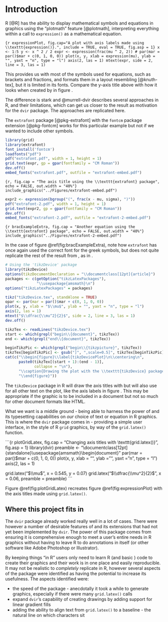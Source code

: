 \newpage{}

# Introduction

R [@R] has the ability to display mathematical symbols and equations in graphics using the "plotmath" feature [@plotmath], interpreting everything within a call to `expression()` as a mathematical equation.

<!--- 

Need to think of a better example than this one, ideally one that brings in our x - mu somehow 

Redo this plot with lattice?

CHECK - that I haven't confused axis labela and axis titles... should be axis titles!

I removed plot margi space - should I add it back....?

Note the slightly differening sizes in the text in this section (maybe scale included images as appropriate to match the "raw" latex code)
--->

```{r expressionPlot, fig.cap="A plot with axis labels made using \\texttt{expression()}.", include = TRUE, eval = TRUE, fig.asp = 1}
x <- 1:5
y <- x ^ 2 / 2
expr <- expression(frac(mu ^ 2, 2))
# par(mar = par()$mar + c(0, 1, 0, 0))
plot(x, y, xlab = expression(mu), ylab = "", yaxt = "n", type = "l")
axis(2, las = 1)
mtext(expr, side = 2, line = 3, las = 1)
```

This provides us with most of the symbols used for equations, such as brackets and fractions, and formats them in a layout resembling \TeX{} [@knuth-tex], but it is limited in its fonts. Compare the y-axis title above with how it looks when created by \LaTeX{} in figure \ref{muOver2}.

\begin{figure}\label{muOver2}
\begin{equation*}
\dfrac{\mu^2}{2}
\end{equation*}
\caption{The y-axis title from above, created with \LaTeX}
\end{figure}

<!---
Use this code for above example, just need to find a way to caption and reference it. Also delete image from figures folder when done



could use \[\dfrac{\mu^2}{2}\] if that was easier too?
--->

The difference is stark and @murrell-dvir describes several approaches in R, and their limitations, which can get us closer to the \LaTeX{} result as motivation for the `dvir` package. The approaches are replicated here.

The `extrafont` package [@pkg-extrafont] with the `fontcm` package extension [@pkg-fontcm] works for this particular example but not if we wanted to include other \TeX{} symbols.

```{r, eval = FALSE}
library(grid)
library(extrafont)
font_install('fontcm')
loadfonts("pdf")
pdf("extrafont.pdf", width = 1, height = 1)
grid.text(expr, gp = gpar(fontfamily = "CM Roman"))
dev.off()
embed_fonts("extrafont.pdf", outfile = "extrafont-embed.pdf")
```

```{r, fig.cap = "The axis title using the \\texttt{extrafont} package", echo = FALSE, out.width = "40%"}
include_graphics("../Figures/extrafont-embed.pdf")
```

```{r, eval = FALSE}
expr2 <- expression(bgroup("(", frac(x - mu, sigma), ")"))
pdf("extrafont-2.pdf", width = 1, height = 1)
grid.text(expr2, gp = gpar(fontfamily = "CM Roman"))
dev.off()
embed_fonts("extrafont-2.pdf", outfile = "extrafont-2-embed.pdf")
```

```{r bracExampleExtra, fig.cap = "Another equation using the \\texttt{extrafont} package", echo = FALSE, out.width = "40%"}
include_graphics("../Figures/extrafont-2-embed.pdf")
```

In the case of figure \@ref(fig:bracExampleExtra), note how `extrafont` has once again used the correct font for the greek symbols, but does not quite replicate the rest of the result from \LaTeX{}, as in \ref{bracExample}.

\begin{figure}\label{bracExample}
\centering
$\left(\dfrac{x - \mu}{\sigma}\right)$
\caption{A \LaTeX{} equation with brackets}
\end{figure}


<!--- 
for these examples following, say that Paul's report descirbes the limitations of these approaches, and replicate the examples

FOR THIS, SAY IT WORKS FOR OUR LABEL, BUT DOESN"T WITH OTHER THINGS, LIKE THE BRACKETS
--->

```{r results = FALSE}
# Using the 'tikzDevice' package
library(tikzDevice)
options(tikzDocumentDeclaration = "\\documentclass[12pt]{article}")
packages <- c(getOption("tikzLatexPackages"),
              "\\usepackage{amsmath}\n")
options("tikzLatexPackages" = packages) 

tikz("tikzDevice.tex", standAlone = TRUE)
opar <- par(mar = par()$mar + c(0, 1, 0, 0))
plot(x, y, xlab = "$\\mu$", ylab = "", yaxt = "n", type = "l")
axis(2, las = 1)
mtext("$\\dfrac{\\mu^2}{2}$", side = 2, line = 3, las = 1)
dev.off()
```

<!---
Try get scaling a bit better in this tikz one, to better match the original plot? Or make the earlier one square! (this is probably easier)

Try make the plots all same size (like same sqize square) too!
--->

```{r echo = FALSE, results = "asis"}
tikzTex <- readLines("tikzDevice.tex")
start <- which(grepl("begin\\{document}", tikzTex))
end <- which(grepl("end\\{document}", tikzTex))

beginTikzPic <- which(grepl("begin\\{tikzpicture}", tikzTex))
tikzTex[beginTikzPic] <- gsub("]", ",scale=0.5]", tikzTex[beginTikzPic])
cat(c("\\begin{figure}\\label{tikzDevicePlot}\n\\centering\n", 
      paste0(tikzTex[(start + 1):(end - 1)], 
             collapse = "\n"),
      "\\caption{Drawing the plot with the \\texttt{tikzDevice} package}\n",
      "\\end{figure}"))
```

The `tikzDevice` package in R will draw the axis titles with \TeX{} but will also use \TeX{} for all other text on the plot, like the axis labels in figure \ref{tikzDevicePlot}. This may be appropriate if the graphic is to be included in a \TeX{} document but not so much for other document formats like HTML.

What we want is a middle ground - being able to harness the power of \TeX{} and its typesetting capabilities on *our* choice of text or equation in R graphics. This is where the `dvir` package comes in - providing a simple user interface, in the style of R `grid` graphics, by way of the `grid.latex()` function.

```{r plotGridLatex, fig.cap = "Changing axis titles with \\texttt{grid.latex()}", fig.asp = 1}
library(dvir)
preamble <- "\\documentclass[12pt]{standalone}\n\\usepackage{amsmath}\n\\begin{document}"
par(mar = par()$mar + c(0, 1, 0, 0))
plot(x, y, xlab = "", ylab = "", yaxt = "n", type = "l")
axis(2, las = 1)

grid.latex("$\\mu$", x = 0.545, y = 0.07)
grid.latex("$\\dfrac{\\mu^2}{2}$", x = 0.06, preamble = preamble)
```

Figure \@ref(fig:plotGridLatex) recreates figure \@ref(fig:expressionPlot) with the axis titles made using `grid.latex()`.

<!---
  - [**Example:** example of grid-based plot, changing labels and/or title with `grid.latex()`. Maybe ggplot2?]
  
  Nah - got the lattice plot of our example....
  --->

## Where this project fits in

The `dvir` package already worked really well in a lot of cases. There were however a number of desirable features of \TeX{} and its extensions that had not yet been implemented by `dvir`. The power of this package comes from ensuring it is comprehensive enough to meet a user's entire \TeX{} needs in R graphics without having to leave R to do annotations in \LaTeX{} itself (or other software like Adobe Photoshop or Illustrator). 

By keeping things "in R" users only need to learn R (and basic \TeX) code to create their graphics and their work is in one place and easily reproducible. It may not be realistic to *completely* replicate \TeX{} in R, however several aspects of the package were identified as having the potential to increase its usefulness. The aspects identified were:

* the speed of the package - anecdotally it took a while to generate graphics, especially if there were many `grid.latex()` calls
* expand `dvir`'s capability of creating \Tikz{} drawings by adding support for linear gradient fills
* adding the ability to align text from `grid.latex()` to a baseline - the natural line on which characters sit